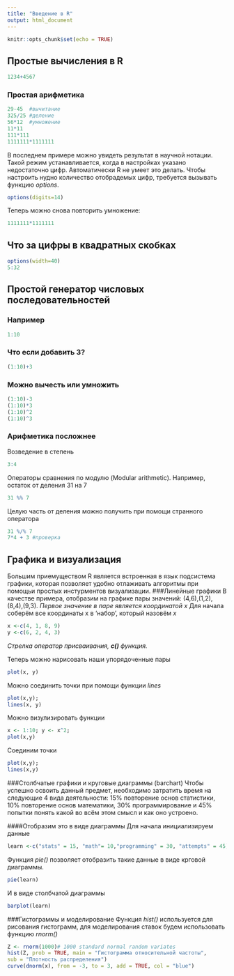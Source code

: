 ---
title: "Введение в R"
output: html_document
---

```{r setup, include=FALSE}
knitr::opts_chunk$set(echo = TRUE)
```

## Простые вычисления в R


```{r}
1234+4567
```

### Простая арифметика

```{r}
29-45  #вычитание
325/25 #деление
56*12  #умножение
11*11
111*111
1111111*1111111
```
В последнем примере можно увидеть результат в научной нотации.
Такой режим устанавливается, когда в настройках указано недостаточно цифр. Автоматически R не умеет это делать.
Чтобы настроить нудно количество отобрадемых цифр, требуется вызывать функцию *options*.
```{r}
options(digits=14)
```
Теперь можно снова повторить умножение:
```{r}
1111111*1111111
```
## Что за цифры в квадратных скобках
```{r}
options(width=40)
5:32
```
## Простой генератор числовых последовательностей
### Например
```{r}
1:10
```

### Что если добавить 3?
```{r}
(1:10)+3
```

### Можно вычесть или умножить
```{r}
(1:10)-3
(1:10)*3
(1:10)^2
(1:10)^3
```

### Арифметика посложнее
Возведение в степень
```{r}
3:4
```
Операторы сравнения по модулю (Modular arithmetic).
Например, остаток от деления 31 на 7 
```{r}
31 %% 7
```
Целую часть от деления можно получить при помощи странного оператора
```{r}
31 %/% 7
7*4 + 3 #проверка
```

## Графика и визуализация
Большим приемуществом R является встроенная в язык подсистема графики, которая позволяет удобно отлаживать алгоритмы при помощьи простых инстурментов визуализации.
###Линейные графики
В качестве примера, отобразим на графике пары значений: (4,6),(1,2),(8,4),(9,3).
*Первое значение в паре является координатой x*
Для начала соберём все координаты x в 'набор', который назовём *x*
```{r}
x <-c(4, 1, 8, 9)
y <-c(6, 2, 4, 3)
```
*Стрелка оператор присваивания, **c()** функция.*

Теперь можно нарисовать наши упорядоченные пары
```{r}
plot(x, y)
```

Можно соединить точки при помощи функции *lines*
```{r}
plot(x,y);
lines(x, y)
```

Можно визулизировать функции
```{r}
x <- 1:10; y <- x^2;
plot(x,y)
```

Соединим точки
```{r}
plot(x,y);
lines(x,y)
```

###Столбчатые графики и круговые диаграммы (bar\pie chart)
Чтобы успешно освоить данный предмет, необходимо затратить время на следующие 4 вида деятельности: 15% повторение основ статистики, 10% повторение основ математики, 30% программирование и 45% попытки понять какой во всём этом смысл и как оно устроено.

####Отобразим это в виде диаграммы
Для начала инициализируем данные
```{r}
learn <-c("stats" = 15, "math"= 10,"programming" = 30, "attempts" = 45)
```

Функция *pie()* позволяет отобразить такие данные в виде крговой диаграммы.
```{r}
pie(learn)
```

И в виде столбчатой диаграммы
```{r}
barplot(learn)
```

###Гистограммы и моделирование
Функция *hist()* используется для рисования гистограмм, для моделирования ставок будем использовать функцию *rnorm()*
```{r}
Z <- rnorm(1000)# 1000 standard normal random variates
hist(Z, prob = TRUE, main = "Гистограмма относительной частоты",
sub = "Плотность распределения")
curve(dnorm(x), from = -3, to = 3, add = TRUE, col = "blue")
```

